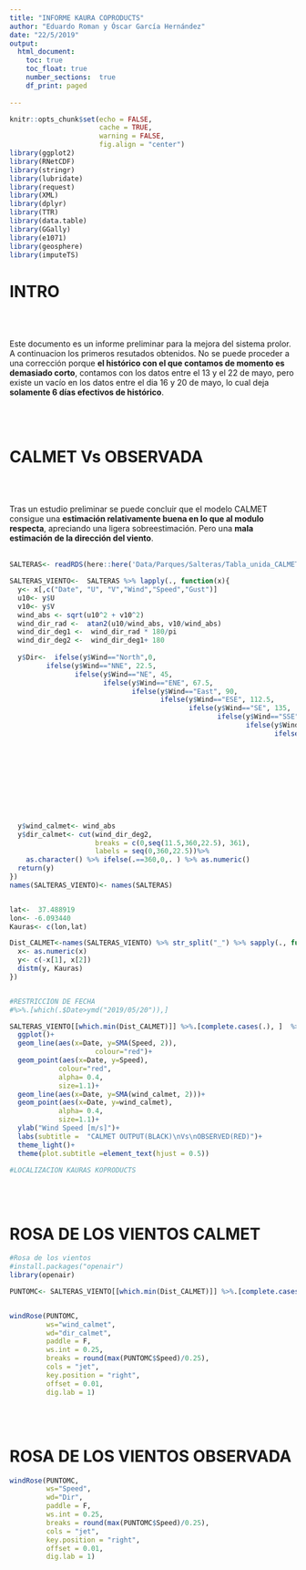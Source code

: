 ```yaml
---
title: "INFORME KAURA COPRODUCTS"
author: "Eduardo Roman y Óscar García Hernández"
date: "22/5/2019"
output: 
  html_document:
    toc: true
    toc_float: true
    number_sections:  true
    df_print: paged
    
---
```


```r
knitr::opts_chunk$set(echo = FALSE, 
                      cache = TRUE,
                      warning = FALSE, 
                      fig.align = "center")
library(ggplot2)
library(RNetCDF)
library(stringr)
library(lubridate)
library(request)
library(XML)
library(dplyr)
library(TTR)
library(data.table)
library(GGally)
library(e1071)
library(geosphere)
library(imputeTS)
```


# INTRO 
<br />
<br />

Este documento es un informe preliminar para la mejora del sistema prolor. A continuacion los primeros resutados obtenidos. No se puede proceder a una corrección porque **el histórico con el que contamos de momento es demasiado corto**, contamos con los datos entre el 13 y el 22 de mayo, pero existe un vacío en los datos entre el dia 16 y 20 de mayo, lo cual deja **solamente 6 días efectivos de histórico**. 

<br />
<br />

# CALMET Vs OBSERVADA 

<br />
<br />

Tras un estudio preliminar se puede concluir que el modelo CALMET  consigue una **estimación relativamente buena en lo que al modulo respecta**, apreciando una ligera sobreestimación. Pero una **mala  estimación de la dirección del viento**. 
<br />
<br />

```r

SALTERAS<- readRDS(here::here('Data/Parques/Salteras/Tabla_unida_CALMET_WEB_13-22.RDS'))

SALTERAS_VIENTO<-  SALTERAS %>% lapply(., function(x){
  y<- x[,c("Date", "U", "V","Wind","Speed","Gust")]
  u10<- y$U
  v10<- y$V
  wind_abs <- sqrt(u10^2 + v10^2)
  wind_dir_rad <-  atan2(u10/wind_abs, v10/wind_abs) 
  wind_dir_deg1 <-  wind_dir_rad * 180/pi 
  wind_dir_deg2 <-  wind_dir_deg1+ 180 
  
  y$Dir<-  ifelse(y$Wind=="North",0,
         ifelse(y$Wind=="NNE", 22.5,
                ifelse(y$Wind=="NE", 45,
                       ifelse(y$Wind=="ENE", 67.5,
                              ifelse(y$Wind=="East", 90,
                                     ifelse(y$Wind=="ESE", 112.5,
                                            ifelse(y$Wind=="SE", 135,
                                                   ifelse(y$Wind=="SSE", 157,
                                                          ifelse(y$Wind=="South",180,
                                                                 ifelse(y$Wind=="SSW", 202.5,
                                                                        ifelse(y$Wind=="SW", 225.0,
                                                                               ifelse(y$Wind=="WSW", 247.5,
                                                                                      ifelse(y$Wind=="West", 270,
                                                                                             ifelse(y$Wind=="WNW", 292.5,
                                                                                                    ifelse(y$Wind=="NW", 315,
                                                                                                           ifelse(y$Wind=="NNW", 337.5,NA))))))))))))))))
  
  


  y$wind_calmet<- wind_abs
  y$dir_calmet<- cut(wind_dir_deg2, 
                     breaks = c(0,seq(11.5,360,22.5), 361),
                     labels = seq(0,360,22.5))%>% 
    as.character() %>% ifelse(.==360,0,. ) %>% as.numeric()
  return(y)
})
names(SALTERAS_VIENTO)<- names(SALTERAS)


lat<-  37.488919 
lon<- -6.093440
Kauras<- c(lon,lat)

Dist_CALMET<-names(SALTERAS_VIENTO) %>% str_split("_") %>% sapply(., function(x){
  x<- as.numeric(x)
  y<- c(-x[1], x[2])
  distm(y, Kauras)
})


#RESTRICCION DE FECHA
#%>%.[which(.$Date>ymd("2019/05/20")),]

SALTERAS_VIENTO[[which.min(Dist_CALMET)]] %>%.[complete.cases(.), ]  %>% 
  ggplot()+
  geom_line(aes(x=Date, y=SMA(Speed, 2)),
                     colour="red")+
  geom_point(aes(x=Date, y=Speed),
            colour="red",
            alpha= 0.4,
            size=1.1)+
  geom_line(aes(x=Date, y=SMA(wind_calmet, 2)))+
  geom_point(aes(x=Date, y=wind_calmet),
            alpha= 0.4,
            size=1.1)+
  ylab("Wind Speed [m/s]")+
  labs(subtitle =  "CALMET OUTPUT(BLACK)\nVs\nOBSERVED(RED)")+
  theme_light()+
  theme(plot.subtitle =element_text(hjust = 0.5))

#LOCALIZACION KAURAS KOPRODUCTS
```

<br />
<br />

# ROSA DE LOS VIENTOS CALMET
```r


#Rosa de los vientos
#install.packages("openair")
library(openair)

PUNTOMC<- SALTERAS_VIENTO[[which.min(Dist_CALMET)]] %>%.[complete.cases(.), ] 


windRose(PUNTOMC,
         ws="wind_calmet",
         wd="dir_calmet",
         paddle = F,
         ws.int = 0.25,
         breaks = round(max(PUNTOMC$Speed)/0.25),
         cols = "jet",
         key.position = "right",
         offset = 0.01,
         dig.lab = 1)

```

<br />
<br />

# ROSA DE LOS VIENTOS OBSERVADA
```r
windRose(PUNTOMC,
         ws="Speed",
         wd="Dir",
         paddle = F,
         ws.int = 0.25,
         breaks = round(max(PUNTOMC$Speed)/0.25),
         cols = "jet",
         key.position = "right",
         offset = 0.01,
         dig.lab = 1)

```


